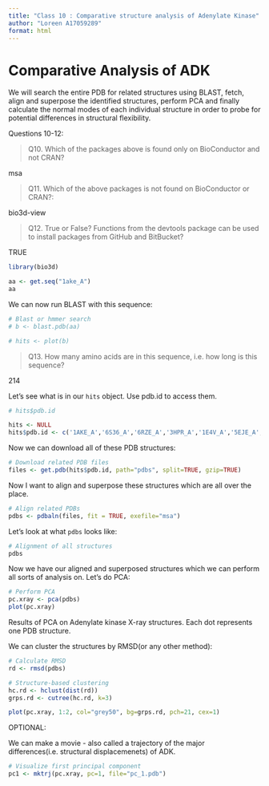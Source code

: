 ```yaml
---
title: "Class 10 : Comparative structure analysis of Adenylate Kinase"
author: "Loreen A17059289"
format: html
---
```


# Comparative Analysis of ADK 

We will search the entire PDB for related structures using BLAST, fetch, align and superpose the identified structures, perform PCA and finally calculate the normal modes of each individual structure in order to probe for potential differences in structural flexibility.

Questions 10-12:

> Q10. Which of the packages above is found only on BioConductor and not CRAN?

msa

> Q11. Which of the above packages is not found on BioConductor or CRAN?:

bio3d-view

> Q12. True or False? Functions from the devtools package can be used to install packages from GitHub and BitBucket?

TRUE


```r
library(bio3d)

aa <- get.seq("1ake_A")
aa
```

We can now run BLAST with this sequence:
```r
# Blast or hmmer search 
# b <- blast.pdb(aa)
```

```r
# hits <- plot(b)
```
> Q13. How many amino acids are in this sequence, i.e. how long is this sequence? 

214

Let's see what is in our `hits` object. Use pdb.id to access them. 

```r
# hits$pdb.id

hits <- NULL
hits$pdb.id <- c('1AKE_A','6S36_A','6RZE_A','3HPR_A','1E4V_A','5EJE_A','1E4Y_A','3X2S_A','6HAP_A','6HAM_A','4K46_A','3GMT_A','4PZL_A')
```

Now we can download all of these PDB structures:

```r
# Download related PDB files
files <- get.pdb(hits$pdb.id, path="pdbs", split=TRUE, gzip=TRUE)
```
Now I want to align and superpose these structures which are all over the place. 

```r
# Align related PDBs
pdbs <- pdbaln(files, fit = TRUE, exefile="msa")
```
Let's look at what `pdbs` looks like:

```r
# Alignment of all structures
pdbs
```

Now we have our aligned and superposed structures which we can perform all sorts of analysis on.
Let's do PCA:

```r
# Perform PCA
pc.xray <- pca(pdbs)
plot(pc.xray)
```

Results of PCA on Adenylate kinase X-ray structures. Each dot represents one PDB structure.


We can cluster the structures by RMSD(or any other method):

```r
# Calculate RMSD
rd <- rmsd(pdbs)

# Structure-based clustering
hc.rd <- hclust(dist(rd))
grps.rd <- cutree(hc.rd, k=3)

plot(pc.xray, 1:2, col="grey50", bg=grps.rd, pch=21, cex=1)
```
OPTIONAL:

We can make a movie - also called a trajectory of the major differences(i.e. structural displacemenets) of ADK.

```r
# Visualize first principal component
pc1 <- mktrj(pc.xray, pc=1, file="pc_1.pdb")
```



